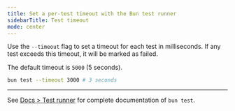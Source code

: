 ```yaml
---
title: Set a per-test timeout with the Bun test runner
sidebarTitle: Test timeout
mode: center
---
```


Use the `--timeout` flag to set a timeout for each test in milliseconds. If any test exceeds this timeout, it will be marked as failed.

The default timeout is `5000` (5 seconds).

```sh terminal icon="terminal"
bun test --timeout 3000 # 3 seconds
```

---

See [Docs > Test runner](https://bun.sh/docs/cli/test) for complete documentation of `bun test`.
